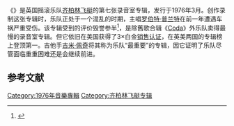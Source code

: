 {{Infobox album
| Name = {{lang|en|Presence}}
| Type = studio
| Artist = [[齐柏林飞艇乐队|齐柏林飞艇]]
| Cover = <!-- 檔案不存在 Led Zeppelin - Presence.jpg ，可從英文維基百科取得 -->
| Border = yes
| Alt = A photograph of a family sitting down at a dinner table with a black obelisk roughly one foot tall at the center of the table
| Released = {{Start date|1976|3|31|df=yes}}
| Recorded = 1975年11月—12月
| Studio = 德国[[慕尼黑|慕尼黑]][[Musicland_Studios|Musicland Studios]]
| Genre = [[硬摇滚|硬摇滚]]、[[布鲁斯摇滚|布鲁斯摇滚]]
| Length = {{Duration|m=44|s=25}}
| Label = [[天鹅歌曲唱片|天鹅歌曲唱片]]
| Producer = [[吉米·佩奇|吉米·佩奇]]
| Last album = {{lang|en|''[[Physical_Graffiti|Physical Graffiti]]''}}<br />（1975）
| This album = {{lang|en|'''''Presence'''''}}<br />（1976）
| Next album = {{lang|en|''[[The_Song_Remains_the_Same_(专辑)|The Song Remains the Same]]''}}<br />（1976）
| Misc =
{{Singles
 | Name = Presence
 | Type = studio
 | Single 1 = {{lang|en|Candy Store Rock/Royal Orleans}}
 | Single 1 date = {{Start date|1976|6|18|df=yes}}
 }}
}}
《'''{{lang|en|Presence}}'''》是英国摇滚乐队[[齐柏林飞艇乐队|齐柏林飞艇]]的第七张录音室专辑，发行于1976年3月。创作录制这张专辑时，乐队正处于一个混乱的时期，主唱[[罗伯特·普兰特|罗伯特·普兰特]]在前一年遭遇车祸严重受伤。该专辑受到的评价毁誉参半<ref name="amgbio">{{cite web |url= {{Allmusic|class=artist|id=p4739|pure_url=yes}}|title= Led Zeppelin Biography| accessdate=11 November 2008 |last= Erlewine|first= Stephen Thomas|publisher=Allmusic}}</ref>，是除舊歌合辑《[[Coda_(专辑)|Coda]]》外乐队卖得最慢的录音室专辑。但它依旧在美国获得了3×白金[[唱片銷售認證|销售认证]]，在英美两国的专辑榜上登顶第一。吉他手[[吉米·佩奇|吉米·佩奇]]将其称为乐队“最重要”的专辑，因它证明了乐队尽管面临重重困难还是会继续前进。

== 参考文献 ==
{{Reflist}}

{{Led zeppelin}}
[[Category:1976年音樂專輯|Category:1976年音樂專輯]]
[[Category:齐柏林飞艇专辑|Category:齐柏林飞艇专辑]]